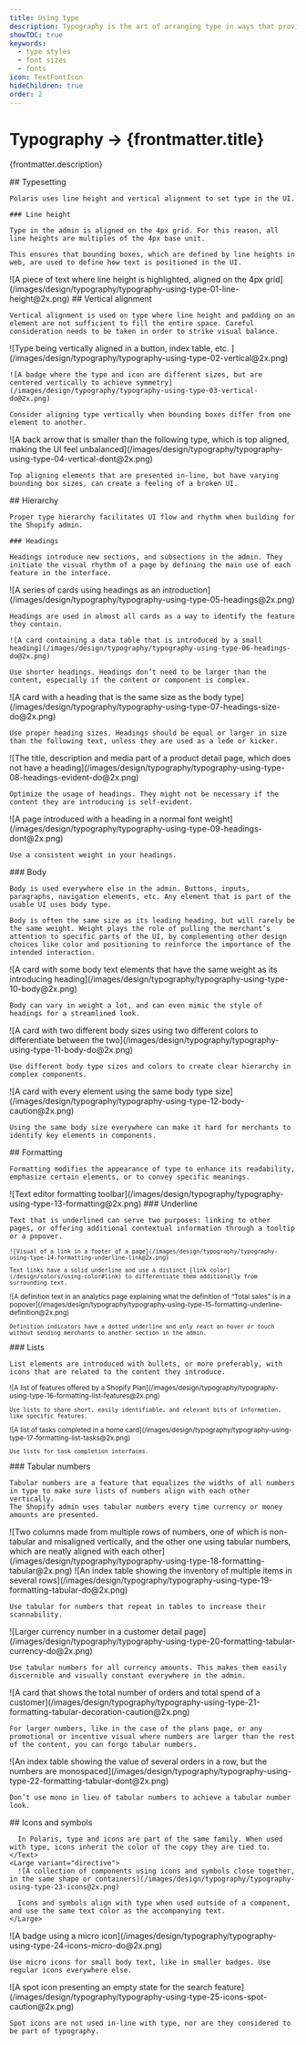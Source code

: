 ```yaml
---
title: Using type
description: Typography is the art of arranging type in ways that provides innate hierarchy to UI.
showTOC: true
keywords:
  - type styles
  - font sizes
  - fonts
icon: TextFontIcon
hideChildren: true
order: 2
---
```


# Typography &rarr; {frontmatter.title}

<Lede>{frontmatter.description}</Lede>

<Subnav />

<LayoutSection card>
  <Text>
    ## Typesetting

    Polaris uses line height and vertical alignment to set type in the UI.

    ### Line height

    Type in the admin is aligned on the 4px grid. For this reason, all line heights are multiples of the 4px base unit.

    This ensures that bounding boxes, which are defined by line heights in web, are used to define how text is positioned in the UI.

  </Text>
  <Large>
    ![A piece of text where line height is highlighted, aligned on the 4px grid](/images/design/typography/typography-using-type-01-line-height@2x.png)
  </Large>
</LayoutSection>

<LayoutSection card>
  <Text>
    ## Vertical alignment

    Vertical alignment is used on type where line height and padding on an element are not sufficient to fill the entire space. Careful consideration needs to be taken in order to strike visual balance.

  </Text>
  <Large>
    ![Type being vertically aligned in a button, index table, etc. ](/images/design/typography/typography-using-type-02-vertical@2x.png)
  </Large>
  <Medium variant="do">

    ![A badge where the type and icon are different sizes, but are centered vertically to achieve symmetry](/images/design/typography/typography-using-type-03-vertical-do@2x.png)

    Consider aligning type vertically when bounding boxes differ from one element to another.

  </Medium>

  <Medium variant="caution">
    ![A back arrow that is smaller than the following type, which is top aligned, making the UI feel unbalanced](/images/design/typography/typography-using-type-04-vertical-dont@2x.png)

    Top aligning elements that are presented in-line, but have varying bounding box sizes, can create a feeling of a broken UI.

  </Medium>
</LayoutSection>

<LayoutSection card>
  <Text>
    ## Hierarchy

    Proper type hierarchy facilitates UI flow and rhythm when building for the Shopify admin.

    ### Headings

    Headings introduce new sections, and subsections in the admin. They initiate the visual rhythm of a page by defining the main use of each feature in the interface.

  </Text>
  <Large variant="directive">
    ![A series of cards using headings as an introduction](/images/design/typography/typography-using-type-05-headings@2x.png)

    Headings are used in almost all cards as a way to identify the feature they contain.

  </Large>
  <Medium variant="do">

    ![A card containing a data table that is introduced by a small heading](/images/design/typography/typography-using-type-06-headings-do@2x.png)

    Use shorter headings. Headings don’t need to be larger than the content, especially if the content or component is complex.

  </Medium>

  <Medium variant="do">
    ![A card with a heading that is the same size as the body type](/images/design/typography/typography-using-type-07-headings-size-do@2x.png)

    Use proper heading sizes. Headings should be equal or larger in size than the following text, unless they are used as a lede or kicker.

  </Medium>

  <Medium variant="do">
    ![The title, description and media part of a product detail page, which does not have a heading](/images/design/typography/typography-using-type-08-headings-evident-do@2x.png)

    Optimize the usage of headings. They might not be necessary if the content they are introducing is self-evident.

  </Medium>

  <Medium variant="dont">
    ![A page introduced with a heading in a normal font weight](/images/design/typography/typography-using-type-09-headings-dont@2x.png)

    Use a consistent weight in your headings.

  </Medium>
</LayoutSection>

<LayoutSection card>
  <Text>
    ### Body

    Body is used everywhere else in the admin. Buttons, inputs, paragraphs, navigation elements, etc. Any element that is part of the usable UI uses body type.

    Body is often the same size as its leading heading, but will rarely be the same weight. Weight plays the role of pulling the merchant’s attention to specific parts of the UI, by complementing other design choices like color and positioning to reinforce the importance of the intended interaction.

  </Text>
  <Large variant="directive">
    ![A card with some body text elements that have the same weight as its introducing heading](/images/design/typography/typography-using-type-10-body@2x.png)

    Body can vary in weight a lot, and can even mimic the style of headings for a streamlined look.

  </Large>
  <Medium variant="do">
    ![A card with two different body sizes using two different colors to differentiate between the two](/images/design/typography/typography-using-type-11-body-do@2x.png)

    Use different body type sizes and colors to create clear hierarchy in complex components.

  </Medium>

  <Medium variant="caution">
    ![A card with every element using the same body type size](/images/design/typography/typography-using-type-12-body-caution@2x.png)

    Using the same body size everywhere can make it hard for merchants to identify key elements in components.

  </Medium>
</LayoutSection>

<LayoutSection card>
  <Text>
    ## Formatting

    Formatting modifies the appearance of type to enhance its readability, emphasize certain elements, or to convey specific meanings.

  </Text>
  <Large>
    ![Text editor formatting toolbar](/images/design/typography/typography-using-type-13-formatting@2x.png)
  </Large>
</LayoutSection>

<LayoutSection card>
  <Text>
    ### Underline

    Text that is underlined can serve two purposes: linking to other pages, or offering additional contextual information through a tooltip or a popover.

  </Text>
  <Small variant="directive">

    ![Visual of a link in a footer of a page](/images/design/typography/typography-using-type-14-formatting-underline-link@2x.png)

    Text links have a solid underline and use a distinct [link color](/design/colors/using-color#link) to differentiate them additionally from surrounding text.

  </Small>

  <Small variant="directive">
    ![A definition text in an analytics page explaining what the definition of “Total sales” is in a popover](/images/design/typography/typography-using-type-15-formatting-underline-definition@2x.png)

    Definition indicators have a dotted underline and only react on hover or touch without sending merchants to another section in the admin.

  </Small>
</LayoutSection>

<LayoutSection card>
  <Text>
    ### Lists

    List elements are introduced with bullets, or more preferably, with icons that are related to the content they introduce.

  </Text>
  <Small variant="do">
    ![A list of features offered by a Shopify Plan](/images/design/typography/typography-using-type-16-formatting-list-features@2x.png)

    Use lists to share short, easily identifiable, and relevant bits of information, like specific features.

  </Small>
  <Small variant="do">
    ![A list of tasks completed in a home card](/images/design/typography/typography-using-type-17-formatting-list-tasks@2x.png)

    Use lists for task completion interfaces.

  </Small>
</LayoutSection>

<LayoutSection card>
  <Text>
    ### Tabular numbers

    Tabular numbers are a feature that equalizes the widths of all numbers in type to make sure lists of numbers align with each other vertically.
    The Shopify admin uses tabular numbers every time currency or money amounts are presented.

  </Text>
  <Large>
    ![Two columns made from multiple rows of numbers, one of which is non-tabular and misaligned vertically, and the other one using tabular numbers, which are neatly aligned with each other](/images/design/typography/typography-using-type-18-formatting-tabular@2x.png)
  </Large>
  <Medium variant="do">
    ![An index table showing the inventory of multiple items in several rows](/images/design/typography/typography-using-type-19-formatting-tabular-do@2x.png)

    Use tabular for numbers that repeat in tables to increase their scannability.

  </Medium>

  <Medium variant="do">
    ![Larger currency number in a customer detail page](/images/design/typography/typography-using-type-20-formatting-tabular-currency-do@2x.png)

    Use tabular numbers for all currency amounts. This makes them easily discernible and visually constant everywhere in the admin.

  </Medium>

  <Medium variant="caution">
    ![A card that shows the total number of orders and total spend of a customer](/images/design/typography/typography-using-type-21-formatting-tabular-decoration-caution@2x.png)

    For larger numbers, like in the case of the plans page, or any promotional or incentive visual where numbers are larger than the rest of the content, you can forgo tabular numbers.

  </Medium>
  <Medium variant="dont">
    ![An index table showing the value of several orders in a row, but the numbers are monospaced](/images/design/typography/typography-using-type-22-formatting-tabular-dont@2x.png)

    Don’t use mono in lieu of tabular numbers to achieve a tabular number look.

  </Medium>
</LayoutSection>

<LayoutSection card>
    <Text>
      ## Icons and symbols

      In Polaris, type and icons are part of the same family. When used with type, icons inherit the color of the copy they are tied to.
    </Text>
    <Large variant="directive">
      ![A collection of components using icons and symbols close together, in the same shape or containers](/images/design/typography/typography-using-type-23-icons@2x.png)

      Icons and symbols align with type when used outside of a component, and use the same text color as the accompanying text.
    </Large>

  <Medium variant="do">
    ![A badge using a micro icon](/images/design/typography/typography-using-type-24-icons-micro-do@2x.png)

    Use micro icons for small body text, like in smaller badges. Use regular icons everywhere else.

  </Medium>
  <Medium variant="caution">
    ![A spot icon presenting an empty state for the search feature](/images/design/typography/typography-using-type-25-icons-spot-caution@2x.png)

    Spot icons are not used in-line with type, nor are they considered to be part of typography.

  </Medium>

</LayoutSection>
